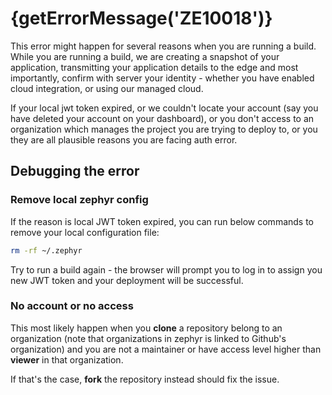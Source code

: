 
# {getErrorMessage('ZE10018')}

<ErrorInfo code="ZE10018" terminal />

This error might happen for several reasons when you are running a build.
While you are running a build, we are creating a snapshot of your application, transmitting your application details to the edge and most importantly, confirm with server your identity - whether you have enabled cloud integration, or using our managed cloud.

If your local jwt token expired, or we couldn't locate your account (say you have deleted your account on your dashboard), or you don't access to an organization which manages the project you are trying to deploy to, or you they are all plausible reasons you are facing auth error.

## Debugging the error

<Steps>

### Remove local zephyr config

If the reason is local JWT token expired, you can run below commands to remove your local configuration file:

```bash
rm -rf ~/.zephyr
```

Try to run a build again - the browser will prompt you to log in to assign you new JWT token and your deployment will be successful.

### No account or no access

This most likely happen when you **clone** a repository belong to an organization (note that organizations in zephyr is linked to Github's organization) and you are not a maintainer or have access level higher than **viewer** in that organization.

If that's the case, **fork** the repository instead should fix the issue.

</Steps>
